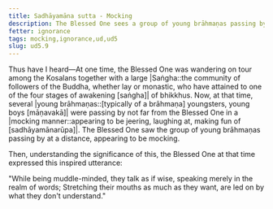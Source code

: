 ```yaml
---
title: Sadhāyamāna sutta - Mocking
description: The Blessed One sees a group of young brāhmaṇas passing by, appearing to be mocking.
fetter: ignorance
tags: mocking,ignorance,ud,ud5
slug: ud5.9
---
```


Thus have I heard—At one time, the Blessed One was wandering on tour among the Kosalans together with a large |Saṅgha::the community of followers of the Buddha, whether lay or monastic, who have attained to one of the four stages of awakening [saṅgha]| of bhikkhus. Now, at that time, several |young brāhmaṇas::[typically of a brāhmaṇa] youngsters, young boys [māṇavakā]| were passing by not far from the Blessed One in a |mocking manner::appearing to be jeering, laughing at, making fun of [sadhāyamānarūpa]|. The Blessed One saw the group of young brāhmaṇas passing by at a distance, appearing to be mocking.

Then, understanding the significance of this, the Blessed One at that time expressed this inspired utterance:

"While being muddle-minded, they talk as if wise,
speaking merely in the realm of words;
Stretching their mouths as much as they want,
are led on by what they don't understand."